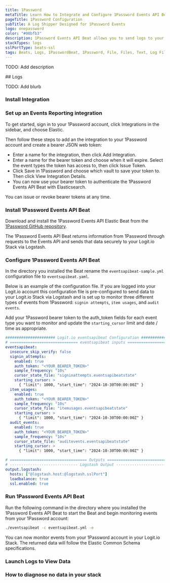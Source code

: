 ```yaml
---
title: 1Password
metaTitle: Learn How to Integrate and Configure 1Password Events API Beat to Ship Logs
pageTitle: 1Password Configuration
subTitle: A Log Shipper Designed for 1Password Events
logo: onepassword
color: "#00bfb3"
description: 1Password Events API Beat allows you to send logs to your ELK stacks. Configure 1Password Events API Beat to send logs to Logstash. 
stackTypes: logs
sslPortType: beats-ssl
tags: Beats, Logs, 1PasswordBeat, 1Password, File, Files, Text, Log Files
---
```


TODO: Add description

<Steps>
  ## Logs

  TODO: Add blurb
  
  ### Install Integration

  <InstallIntegration/>

  ### Set up an Events Reporting integration

  To get started, sign in to your 1Password account, click Integrations in the sidebar, and choose Elastic.

  Then follow these steps to add an the integration to your 1Password account and create a bearer JSON web token:

  - Enter a name for the integration, then click Add Integration.
  - Enter a name for the bearer token and choose when it will expire. Select the event types the token has access to, then click Issue Token.
  - Click Save in 1Password and choose which vault to save your token to. Then click View Integration Details.
  - You can now use your bearer token to authenticate the 1Password Events API Beat with Elasticsearch.

  You can issue or revoke bearer tokens at any time.

  ### Install 1Password Events API Beat

  Download and install the 1Password Events API Elastic Beat from the [1Password GitHub repository](https://github.com/1Password/events-api-elastic/releases).
  
  The 1Password Events API Beat returns information from 1Password through requests to the Events API and sends that data securely to your Logit.io Stack via Logstash. 
  
  ### Configure 1Password Events API Beat

  In the directory you installed the Beat rename the `eventsapibeat-sample.yml` configuration file to `eventsapibeat.yaml`. 
  
  Below is an example of the configuration file. If you are logged into your Logit.io account this configuration file 
  is pre-configured to send data to your Logit.io Stack via Logstash and is set up to monitor three different types 
  of events from 1Password: 
  `signin attempts`, `item usages`, and `audit events`. 
  
  Add your 1Password bearer token to the auth_token fields for each event type you want to monitor and 
  update the `starting_cursor` limit and date / time as appropriate.

```yml copy showLineNumbers /@logstash.host/ /@logstash.sslPort/
###################### Logit.io eventsapibeat Configuration ########################
# ============================== eventsapibeat inputs ==============================
eventsapibeat:
  insecure_skip_verify: false
  signin_attempts:
    enabled: true
    auth_token: "<YOUR_BEARER_TOKEN>"
    sample_frequency: "10s"
    cursor_state_file: "signinattempts.eventsapibeatstate"
    starting_cursor: >
      { "limit": 1000, "start_time": "2024-10-30T00:00:00Z" }
  item_usages:
    enabled: true
    auth_token: "<YOUR_BEARER_TOKEN>"
    sample_frequency: "10s"
    cursor_state_file: "itemusages.eventsapibeatstate"
    starting_cursor: >
      { "limit": 1000, "start_time": "2024-10-30T00:00:00Z" }
  audit_events:
    enabled: true
    auth_token: "<YOUR_BEARER_TOKEN>"
    sample_frequency: "10s"
    cursor_state_file: "auditevents.eventsapibeatstate"
    starting_cursor: >
      { "limit": 1000, "start_time": "2024-10-30T00:00:00Z" }

# ================================== Outputs ===================================
# ------------------------------ Logstash Output -------------------------------
output.logstash:
  hosts: ["@logstash.host:@logstash.sslPort"]
  loadbalance: true
  ssl.enabled: true
```

  ### Run 1Password Events API Beat
  
  Run the following command in the directory where you installed the 1Password Events API Beat to start the Beat and begin monitoring events from your 1Password account:

  ```sh
  ./eventsapibeat -c eventsapibeat.yml -e
  ```
  You can now monitor events from your 1Password account in your Logit.io Stack. The returned data will follow the Elastic Common Schema specifications. 

  ### Launch Logs to View Data

  <LaunchVisualizer type="logs" />

  ### How to diagnose no data in your stack

  <DiagnoseNoData />

</Steps>
